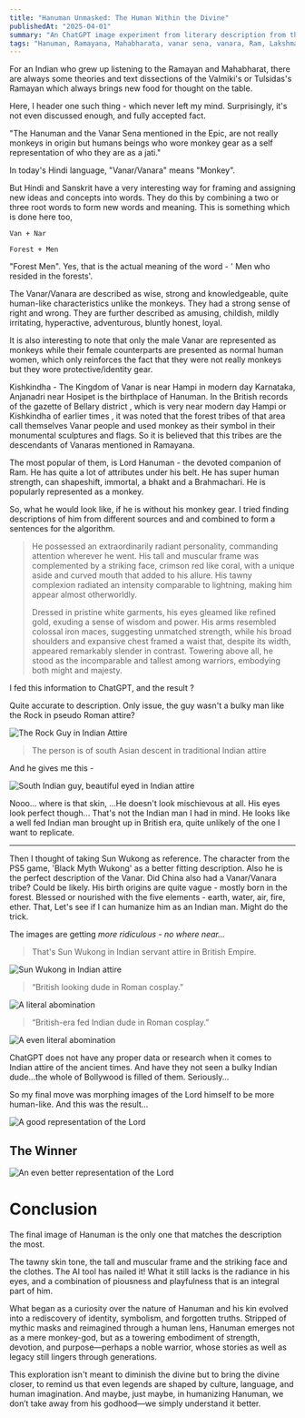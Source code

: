 ```yaml
---
title: "Hanuman Unmasked: The Human Within the Divine"
publishedAt: "2025-04-01"
summary: "An ChatGPT image experiment from literary description from the Ramayana."
tags: "Hanuman, Ramayana, Mahabharata, vanar sena, vanara, Ram, Lakshman, Sita, Kishkhinda, "
---
```


For an Indian who grew up listening to the Ramayan and Mahabharat, there are always some theories and text dissections of the Valmiki's or Tulsidas's Ramayan which always brings new food for thought on the table.

Here, I header one such thing - which never left my mind. Surprisingly, it's not even discussed enough, and fully accepted fact.

"The Hanuman and the Vanar Sena mentioned in the Epic, are not really monkeys in origin but humans beings who wore monkey gear as a self representation of who they are as a jati."

In today's Hindi language, "Vanar/Vanara" means  "Monkey".

But Hindi and Sanskrit have a very interesting way for framing and assigning new ideas and concepts into words. They do this by combining a two or three root words to form new words and meaning. This is something which is done here too,

```
Van + Nar

Forest + Men
```

"Forest Men". Yes, that is the actual meaning of the word - ' Men who resided in the forests'.

The Vanar/Vanara are described as wise, strong and knowledgeable, quite human-like characteristics unlike the monkeys. They had a strong sense of right and wrong. They are further described as amusing, childish, mildly irritating, hyperactive, adventurous, bluntly honest, loyal.

It is also interesting to note that only the male Vanar are represented as monkeys while their female counterparts are presented as normal human women, which only reinforces the fact that they were not really monkeys but they wore protective/identity gear.

Kishkindha - The Kingdom of Vanar is near Hampi in modern day Karnataka, Anjanadri near Hosipet is the birthplace of Hanuman. In the British records of the gazette of Bellary district , which is very near modern day Hampi or Kishkindha of earlier times , it was noted that the forest tribes of that area call themselves Vanar people and used monkey as their symbol in their monumental sculptures and flags. So it is believed that this tribes are the descendants of Vanaras mentioned in Ramayana.

The most popular of them, is Lord Hanuman - the devoted companion of Ram. He has quite a lot of attributes under his belt. He has super human strength, can shapeshift, immortal, a bhakt and a Brahmachari. He is popularly represented as a monkey. 

So, what he would look like, if he is without his monkey gear. I tried finding descriptions of him from different sources and and combined to form a sentences for the algorithm.

> He possessed an extraordinarily radiant personality, commanding attention wherever he went. His tall and muscular frame was complemented by a striking face, crimson red like coral, with a unique aside and curved mouth that added to his allure. His tawny complexion radiated an intensity comparable to lightning, making him appear almost otherworldly.
> 
> Dressed in pristine white garments, his eyes gleamed like refined gold, exuding a sense of wisdom and power. His arms resembled colossal iron maces, suggesting unmatched strength, while his broad shoulders and expansive chest framed a waist that, despite its width, appeared remarkably slender in contrast. Towering above all, he stood as the incomparable and tallest among warriors, embodying both might and majesty.

I fed this information to ChatGPT, and the result ?

Quite accurate to description. Only issue, the guy wasn't a bulky man like the Rock in pseudo Roman attire?

<Image
  src="/photos/hanu-rock.png"
  alt="The Rock Guy in Indian Attire"
  width={640}
  height={500}
/>

> The person is of south Asian descent in traditional Indian attire

And he gives me this - 

<Image
  src="/photos/hanu-brit-indi.png"
  alt="South Indian guy, beautiful eyed in Indian attire"
  width={640}
  height={500}
/>

Nooo... where is that skin, ...He doesn't look mischievous at all. His eyes look perfect though...
That's not the Indian man I had in mind. He looks like a well fed Indian man brought up in British era, quite unlikely of the one I want to replicate.

---

Then I thought of taking Sun Wukong as reference. The character from the PS5 game, 'Black Myth Wukong' as a better fitting description. 
Also he is the perfect description of the Vanar.
Did China also had a Vanar/Vanara tribe? Could be likely. His birth origins are quite vague - mostly born in the forest. Blessed or nourished with the five elements - earth, water, air, fire, ether. That,
Let's see if I can humanize him as an Indian man. Might do the trick.

The images are getting _more ridiculous - no where near..._

> That's Sun Wukong in Indian servant attire in British Empire.

<Image
  src="/photos/hanu-wukong.png"
  alt="Sun Wukong in Indian attire"
  width={640}
  height={500}
/>

>“British looking dude in Roman cosplay.”

<Image
  src="/photos/hanu-abomination.png"
  alt="A literal abomination"
  width={640}
  height={500}
/>

> “British-era fed Indian dude in Roman cosplay.”

<Image
  src="/photos/hanu-abomination2.png"
  alt="A even literal abomination"
  width={640}
  height={500}
/>

ChatGPT does not have any proper data or research when it comes to Indian attire of the ancient times. And have they not seen a bulky Indian dude...the whole of Bollywood is filled of them. Seriously...

So my final move was morphing images of the Lord himself to be more human-like. And this was the result...

<Image
  src="/photos/hanu-morph1png"
  alt="A good representation of the Lord"
  width={640}
  height={500}
/>

## The Winner 

<Image
  src="/photos/hanu-morph2.png"
  alt="An even better representation of the Lord"
  width={640}
  height={500}
/>

# Conclusion

The final image of Hanuman is the only one that matches the description the most. 

The tawny skin tone, the tall and muscular frame and the striking face and the clothes. The AI tool has nailed it! 
What it still lacks is the radiance in his eyes, and a combination of piousness and playfulness that is an integral part of him. 

What began as a curiosity over the nature of Hanuman and his kin evolved into a rediscovery of identity, symbolism, and forgotten truths. Stripped of mythic masks and reimagined through a human lens, Hanuman emerges not as a mere monkey-god, but as a towering embodiment of strength, devotion, and purpose—perhaps a noble warrior, whose stories as well as legacy still lingers through generations.

This exploration isn't meant to diminish the divine but to bring the divine closer, to remind us that even legends are shaped by culture, language, and human imagination. And maybe, just maybe, in humanizing Hanuman, we don’t take away from his godhood—we simply understand it better.
